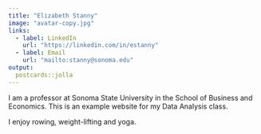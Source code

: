 ```yaml
---
title: "Elizabeth Stanny"
image: "avatar-copy.jpg"
links:
  - label: LinkedIn
    url: "https://linkedin.com/in/estanny"
  - label: Email
    url: "mailto:stanny@sonoma.edu"
output:
  postcards::jolla
---
```

 
I am a professor at Sonoma State University in the School of Business and Economics.  This is an example website for my Data Analysis class.  

I enjoy rowing, weight-lifting and yoga.
